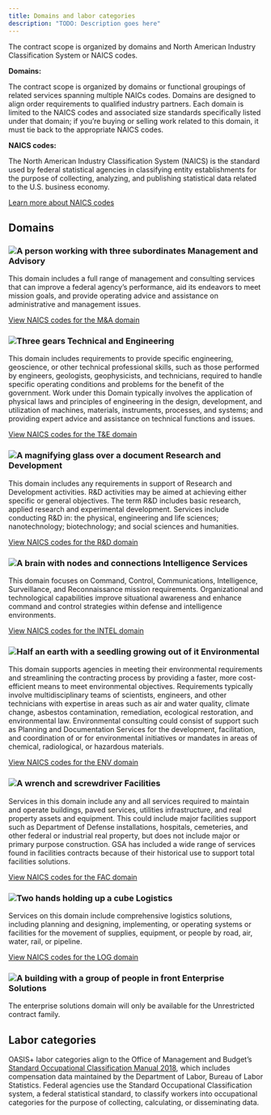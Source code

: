 ```yaml
---
title: Domains and labor categories
description: "TODO: Description goes here"
---
```


The contract scope is organized by domains and North American Industry Classification System or NAICS codes.

**Domains:**

The contract scope is organized by domains or functional groupings of related services spanning multiple NAICs codes. Domains are designed to align order requirements to qualified industry partners. Each domain is limited to the NAICS codes and associated size standards specifically listed under that domain; if you’re buying or selling work related to this domain, it must tie back to the appropriate NAICS codes.

**NAICS codes:**

The North American Industry Classification System (NAICS) is the standard used by federal statistical agencies in classifying entity establishments for the purpose of collecting, analyzing, and publishing statistical data related to the U.S. business economy.

[Learn more about NAICS codes](https://www.naics.com/)

## Domains

### ![A person working with three subordinates](/images/domain-management-advisory.png) Management and Advisory

This domain includes a full range of management and consulting services that can improve a federal agency’s performance, aid its endeavors to meet mission goals, and provide operating advice and assistance on administrative and management issues.

[View NAICS codes for the M&A domain](naics_codes_by_domain)

### ![Three gears](/images/domain-technical-engineering.png) Technical and Engineering

This domain includes requirements to provide specific engineering, geoscience, or other technical professional skills, such as those performed by engineers, geologists, geophysicists, and technicians, required to handle specific operating conditions and problems for the benefit of the government. Work under this Domain typically involves the application of physical laws and principles of engineering in the design, development, and utilization of machines, materials, instruments, processes, and systems; and providing expert advice and assistance on technical functions and issues.

[View NAICS codes for the T&E domain](naics_codes_by_domain)

### ![A magnifying glass over a document](/images/domain-research-development.png) Research and Development

This domain includes any requirements in support of Research and Development activities. R&D activities may be aimed at achieving either specific or general objectives. The term R&D includes basic research, applied research and experimental development. Services include conducting R&D in: the physical, engineering and life sciences; nanotechnology; biotechnology; and social sciences and humanities.

[View NAICS codes for the R&D domain](naics_codes_by_domain)

### ![A brain with nodes and connections](/images/domain-intelligence-services.png) Intelligence Services

This domain focuses on Command, Control, Communications, Intelligence, Surveillance, and Reconnaissance mission requirements. Organizational and technological capabilities improve situational awareness and enhance command and control strategies within defense and intelligence environments.

[View NAICS codes for the INTEL domain](naics_codes_by_domain)

### ![Half an earth with a seedling growing out of it](/images/domain-environmental.png) Environmental

This domain supports agencies in meeting their environmental requirements and streamlining the contracting process by providing a faster, more cost-efficient means to meet environmental objectives. Requirements typically involve multidisciplinary teams of scientists, engineers, and other technicians with expertise in areas such as air and water quality, climate change, asbestos contamination, remediation, ecological restoration, and environmental law. Environmental consulting could consist of support such as Planning and Documentation Services for the development, facilitation, and coordination of or for environmental initiatives or mandates in areas of chemical, radiological, or hazardous materials.

[View NAICS codes for the ENV domain](naics_codes_by_domain)

### ![A wrench and screwdriver](/images/domain-facilities.png) Facilities

Services in this domain include any and all services required to maintain and operate buildings, paved services, utilities infrastructure, and real property assets and equipment. This could include major facilities support such as Department of Defense installations, hospitals, cemeteries, and other federal or industrial real property, but does not include major or primary purpose construction. GSA has included a wide range of services found in facilities contracts because of their historical use to support total facilities solutions.

[View NAICS codes for the FAC domain](naics_codes_by_domain)

### ![Two hands holding up a cube](/images/domain-logistics.png) Logistics

Services on this domain include comprehensive logistics solutions, including planning and designing, implementing, or operating systems or facilities for the movement of supplies, equipment, or people by road, air, water, rail, or pipeline.

[View NAICS codes for the LOG domain](naics_codes_by_domain)

### ![A building with a group of people in front](/images/domain-enterprise-solutions.png) Enterprise Solutions

The enterprise solutions domain will only be available for the Unrestricted contract family.

## Labor categories

OASIS+ labor categories align to the Office of Management and Budget’s [Standard Occupational Classification Manual 2018](https://www.bls.gov/soc/2018/soc_2018_manual.pdf), which includes compensation data maintained by the Department of Labor, Bureau of Labor Statistics. Federal agencies use the Standard Occupational Classification system, a federal statistical standard, to classify workers into occupational categories for the purpose of collecting, calculating, or disseminating data.
